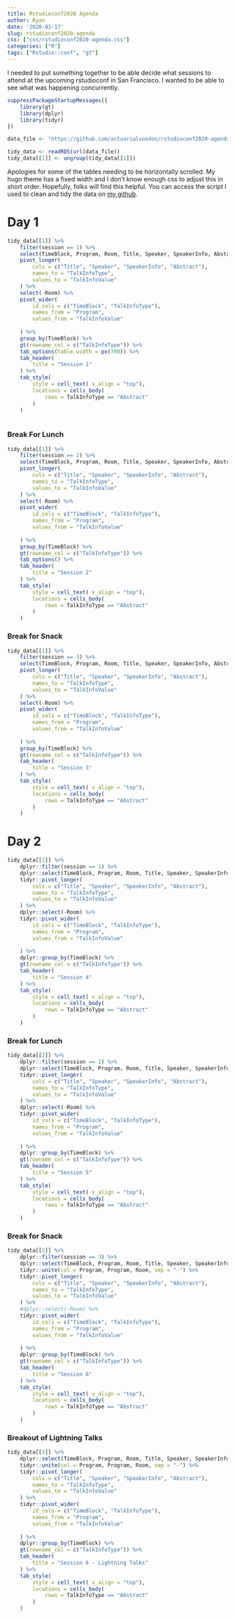 ```yaml
---
title: Rstudioconf2020 Agenda
author: Ryan
date: '2020-01-17'
slug: rstudioconf2020-agenda
css: ["css/rstudioconf2020-agenda.css"]
categories: ["R"]
tags: ["Rstudio::conf", "gt"]
---
```





I needed to put something together to be able decide what sessions to attend at
the upcoming rstudioconf in San Francisco. I wanted to be able to see what was
happening concurrently. 

<!--more-->

```r
suppressPackageStartupMessages({
    library(gt)
    library(dplyr)
    library(tidyr)
})

data_file <- "https://github.com/actuarialvoodoo/rstudioconf2020-agenda/releases/download/v1.0/agenda_data.rds"

tidy_data <- readRDS(url(data_file))
tidy_data[[1]] <- ungroup(tidy_data[[1]])
```

Apologies for some of the tables needing to be horizontally scrolled. My hugo
theme has a fixed width and I don't know enough css to adjust this in short order.
Hopefully, folks will find this helpful. You can access the script I used to 
clean and tidy the data on [my github](https://github.com/actuarialvoodoo/rstudioconf2020-agenda).


# Day 1


```r

tidy_data[[1]] %>% 
    filter(session == 1) %>%
    select(TimeBlock, Program, Room, Title, Speaker, SpeakerInfo, Abstract) %>%
    pivot_longer(
        cols = c("Title", "Speaker", "SpeakerInfo", "Abstract"), 
        names_to = "TalkInfoType", 
        values_to = "TalkInfoValue"
    ) %>%
    select(-Room) %>%
    pivot_wider(
        id_cols = c("TimeBlock", "TalkInfoType"),
        names_from = "Program",
        values_from = "TalkInfoValue"
        
    ) %>%
    group_by(TimeBlock) %>%
    gt(rowname_col = c("TalkInfoType")) %>%
    tab_options(table.width = px(700)) %>%
    tab_header(
        title = "Session 1"
    ) %>%
    tab_style(
        style = cell_text( v_align = "top"),
        locations = cells_body(
            rows = TalkInfoType == "Abstract"
        )
    )
    
```


### Break For Lunch


```r
tidy_data[[1]] %>% 
    filter(session == 2) %>%
    select(TimeBlock, Program, Room, Title, Speaker, SpeakerInfo, Abstract) %>%
    pivot_longer(
        cols = c("Title", "Speaker", "SpeakerInfo", "Abstract"), 
        names_to = "TalkInfoType", 
        values_to = "TalkInfoValue"
    ) %>%
    select(-Room) %>%
    pivot_wider(
        id_cols = c("TimeBlock", "TalkInfoType"),
        names_from = "Program",
        values_from = "TalkInfoValue"
        
    ) %>%
    group_by(TimeBlock) %>%
    gt(rowname_col = c("TalkInfoType")) %>%
    tab_options() %>%
    tab_header(
        title = "Session 2"
    ) %>%
    tab_style(
        style = cell_text( v_align = "top"),
        locations = cells_body(
            rows = TalkInfoType == "Abstract"
        )
    )

```


### Break for Snack


```r
tidy_data[[1]] %>% 
    filter(session == 3) %>%
    select(TimeBlock, Program, Room, Title, Speaker, SpeakerInfo, Abstract) %>%
    pivot_longer(
        cols = c("Title", "Speaker", "SpeakerInfo", "Abstract"), 
        names_to = "TalkInfoType", 
        values_to = "TalkInfoValue"
    ) %>%
    select(-Room) %>%
    pivot_wider(
        id_cols = c("TimeBlock", "TalkInfoType"),
        names_from = "Program",
        values_from = "TalkInfoValue"
        
    ) %>%
    group_by(TimeBlock) %>%
    gt(rowname_col = c("TalkInfoType")) %>%
    tab_header(
        title = "Session 3"
    ) %>%
    tab_style(
        style = cell_text( v_align = "top"),
        locations = cells_body(
            rows = TalkInfoType == "Abstract"
        )
    )

```


# Day 2

```r
tidy_data[[2]] %>% 
    dplyr::filter(session == 1) %>%
    dplyr::select(TimeBlock, Program, Room, Title, Speaker, SpeakerInfo, Abstract) %>%
    tidyr::pivot_longer(
        cols = c("Title", "Speaker", "SpeakerInfo", "Abstract"), 
        names_to = "TalkInfoType", 
        values_to = "TalkInfoValue"
    ) %>%
    dplyr::select(-Room) %>%
    tidyr::pivot_wider(
        id_cols = c("TimeBlock", "TalkInfoType"),
        names_from = "Program",
        values_from = "TalkInfoValue"
        
    ) %>%
    dplyr::group_by(TimeBlock) %>%
    gt(rowname_col = c("TalkInfoType")) %>%
    tab_header(
        title = "Session 4"
    ) %>%
    tab_style(
        style = cell_text( v_align = "top"),
        locations = cells_body(
            rows = TalkInfoType == "Abstract"
        )
    )

```


### Break for Lunch


```r
tidy_data[[2]] %>% 
    dplyr::filter(session == 2) %>%
    dplyr::select(TimeBlock, Program, Room, Title, Speaker, SpeakerInfo, Abstract) %>%
    tidyr::pivot_longer(
        cols = c("Title", "Speaker", "SpeakerInfo", "Abstract"), 
        names_to = "TalkInfoType", 
        values_to = "TalkInfoValue"
    ) %>%
    dplyr::select(-Room) %>%
    tidyr::pivot_wider(
        id_cols = c("TimeBlock", "TalkInfoType"),
        names_from = "Program",
        values_from = "TalkInfoValue"
        
    ) %>%
    dplyr::group_by(TimeBlock) %>%
    gt(rowname_col = c("TalkInfoType")) %>%
    tab_header(
        title = "Session 5"
    ) %>%
    tab_style(
        style = cell_text( v_align = "top"),
        locations = cells_body(
            rows = TalkInfoType == "Abstract"
        )
    )

```


### Break for Snack


```r
tidy_data[[2]] %>% 
    dplyr::filter(session == 3) %>%
    dplyr::select(TimeBlock, Program, Room, Title, Speaker, SpeakerInfo, Abstract) %>%
    tidyr::unite(col = Program, Program, Room, sep = "-") %>%
    tidyr::pivot_longer(
        cols = c("Title", "Speaker", "SpeakerInfo", "Abstract"), 
        names_to = "TalkInfoType", 
        values_to = "TalkInfoValue"
    ) %>%
    #dplyr::select(-Room) %>%
    tidyr::pivot_wider(
        id_cols = c("TimeBlock", "TalkInfoType"),
        names_from = "Program",
        values_from = "TalkInfoValue"
        
    ) %>%
    dplyr::group_by(TimeBlock) %>%
    gt(rowname_col = c("TalkInfoType")) %>%
    tab_header(
        title = "Session 6"
    ) %>%
    tab_style(
        style = cell_text( v_align = "top"),
        locations = cells_body(
            rows = TalkInfoType == "Abstract"
        )
    )

```


### Breakout of Lightning Talks

```r
tidy_data[[3]] %>% 
    dplyr::select(TimeBlock, Program, Room, Title, Speaker, SpeakerInfo, Abstract) %>%
    tidyr::unite(col = Program, Program, Room, sep = "-") %>%
    tidyr::pivot_longer(
        cols = c("Title", "Speaker", "SpeakerInfo", "Abstract"), 
        names_to = "TalkInfoType", 
        values_to = "TalkInfoValue"
    ) %>%
    tidyr::pivot_wider(
        id_cols = c("TimeBlock", "TalkInfoType"),
        names_from = "Program",
        values_from = "TalkInfoValue"
        
    ) %>%
    dplyr::group_by(TimeBlock) %>%
    gt(rowname_col = c("TalkInfoType")) %>%
    tab_header(
        title = "Session 6 - Lightning Talks"
    ) %>%
    tab_style(
        style = cell_text( v_align = "top"),
        locations = cells_body(
            rows = TalkInfoType == "Abstract"
        )
    )

```